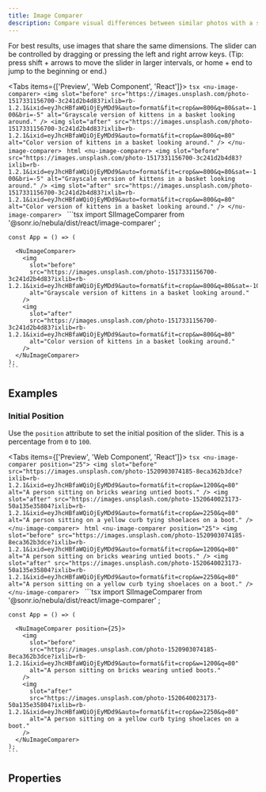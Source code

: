 ```yaml
---
title: Image Comparer
description: Compare visual differences between similar photos with a sliding panel.
---
```



For best results, use images that share the same dimensions. The slider can be controlled by dragging or pressing the left and right arrow keys. (Tip: press shift + arrows to move the slider in larger intervals, or home + end to jump to the beginning or end.)

<Tabs items={['Preview', 'Web Component', 'React']}>
  <Tab value="Preview">
    ```tsx
    <nu-image-comparer>
      <img
        slot="before"
        src="https://images.unsplash.com/photo-1517331156700-3c241d2b4d83?ixlib=rb-1.2.1&ixid=eyJhcHBfaWQiOjEyMDd9&auto=format&fit=crop&w=800&q=80&sat=-100&bri=-5"
        alt="Grayscale version of kittens in a basket looking around."
      />
      <img
        slot="after"
        src="https://images.unsplash.com/photo-1517331156700-3c241d2b4d83?ixlib=rb-1.2.1&ixid=eyJhcHBfaWQiOjEyMDd9&auto=format&fit=crop&w=800&q=80"
        alt="Color version of kittens in a basket looking around."
      />
    </nu-image-comparer>
    ```
  </Tab>
  <Tab value="Web Component">
    ```html
    <nu-image-comparer>
      <img
        slot="before"
        src="https://images.unsplash.com/photo-1517331156700-3c241d2b4d83?ixlib=rb-1.2.1&ixid=eyJhcHBfaWQiOjEyMDd9&auto=format&fit=crop&w=800&q=80&sat=-100&bri=-5"
        alt="Grayscale version of kittens in a basket looking around."
      />
      <img
        slot="after"
        src="https://images.unsplash.com/photo-1517331156700-3c241d2b4d83?ixlib=rb-1.2.1&ixid=eyJhcHBfaWQiOjEyMDd9&auto=format&fit=crop&w=800&q=80"
        alt="Color version of kittens in a basket looking around."
      />
    </nu-image-comparer>
    ```
  </Tab>
  <Tab value="React">
    ```tsx
    import SlImageComparer from '@sonr.io/nebula/dist/react/image-comparer'
    ;
    
    const App = () => (
      
      <NuImageComparer>
        <img
          slot="before"
          src="https://images.unsplash.com/photo-1517331156700-3c241d2b4d83?ixlib=rb-1.2.1&ixid=eyJhcHBfaWQiOjEyMDd9&auto=format&fit=crop&w=800&q=80&sat=-100&bri=-5"
          alt="Grayscale version of kittens in a basket looking around."
        />
        <img
          slot="after"
          src="https://images.unsplash.com/photo-1517331156700-3c241d2b4d83?ixlib=rb-1.2.1&ixid=eyJhcHBfaWQiOjEyMDd9&auto=format&fit=crop&w=800&q=80"
          alt="Color version of kittens in a basket looking around."
        />
      </NuImageComparer>
    );
    ```
  </Tab>
</Tabs>

## Examples

### Initial Position

Use the `position` attribute to set the initial position of the slider. This is a percentage from `0` to `100`.

<Tabs items={['Preview', 'Web Component', 'React']}>
  <Tab value="Preview">
    ```tsx
    <nu-image-comparer position="25">
      <img
        slot="before"
        src="https://images.unsplash.com/photo-1520903074185-8eca362b3dce?ixlib=rb-1.2.1&ixid=eyJhcHBfaWQiOjEyMDd9&auto=format&fit=crop&w=1200&q=80"
        alt="A person sitting on bricks wearing untied boots."
      />
      <img
        slot="after"
        src="https://images.unsplash.com/photo-1520640023173-50a135e35804?ixlib=rb-1.2.1&ixid=eyJhcHBfaWQiOjEyMDd9&auto=format&fit=crop&w=2250&q=80"
        alt="A person sitting on a yellow curb tying shoelaces on a boot."
      />
    </nu-image-comparer>
    ```
  </Tab>
  <Tab value="Web Component">
    ```html
    <nu-image-comparer position="25">
      <img
        slot="before"
        src="https://images.unsplash.com/photo-1520903074185-8eca362b3dce?ixlib=rb-1.2.1&ixid=eyJhcHBfaWQiOjEyMDd9&auto=format&fit=crop&w=1200&q=80"
        alt="A person sitting on bricks wearing untied boots."
      />
      <img
        slot="after"
        src="https://images.unsplash.com/photo-1520640023173-50a135e35804?ixlib=rb-1.2.1&ixid=eyJhcHBfaWQiOjEyMDd9&auto=format&fit=crop&w=2250&q=80"
        alt="A person sitting on a yellow curb tying shoelaces on a boot."
      />
    </nu-image-comparer>
    ```
  </Tab>
  <Tab value="React">
    ```tsx
    import SlImageComparer from '@sonr.io/nebula/dist/react/image-comparer'
    ;
    
    const App = () => (
      
      <NuImageComparer position={25}>
        <img
          slot="before"
          src="https://images.unsplash.com/photo-1520903074185-8eca362b3dce?ixlib=rb-1.2.1&ixid=eyJhcHBfaWQiOjEyMDd9&auto=format&fit=crop&w=1200&q=80"
          alt="A person sitting on bricks wearing untied boots."
        />
        <img
          slot="after"
          src="https://images.unsplash.com/photo-1520640023173-50a135e35804?ixlib=rb-1.2.1&ixid=eyJhcHBfaWQiOjEyMDd9&auto=format&fit=crop&w=2250&q=80"
          alt="A person sitting on a yellow curb tying shoelaces on a boot."
        />
      </NuImageComparer>
    );
    ```
  </Tab>
</Tabs>

## Properties

<AutoTypeTable path="./src/components/image-comparer/image-comparer.component.ts" name="NuImageComparer" />

